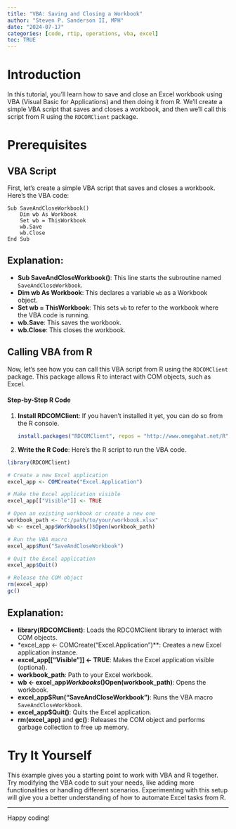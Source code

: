 ```yaml
---
title: "VBA: Saving and Closing a Workbook"
author: "Steven P. Sanderson II, MPH"
date: "2024-07-17"
categories: [code, rtip, operations, vba, excel]
toc: TRUE
---
```


# Introduction

In this tutorial, you'll learn how to save and close an Excel workbook using VBA (Visual Basic for Applications) and then doing it from R. We'll create a simple VBA script that saves and closes a workbook, and then we'll call this script from R using the `RDCOMClient` package.

# Prerequisites

## VBA Script

First, let's create a simple VBA script that saves and closes a workbook. Here’s the VBA code:

```vba
Sub SaveAndCloseWorkbook()
    Dim wb As Workbook
    Set wb = ThisWorkbook
    wb.Save
    wb.Close
End Sub
```

## Explanation:

-   **Sub SaveAndCloseWorkbook()**: This line starts the subroutine named `SaveAndCloseWorkbook`.
-   **Dim wb As Workbook**: This declares a variable `wb` as a Workbook object.
-   **Set wb = ThisWorkbook**: This sets `wb` to refer to the workbook where the VBA code is running.
-   **wb.Save**: This saves the workbook.
-   **wb.Close**: This closes the workbook.

## Calling VBA from R

Now, let's see how you can call this VBA script from R using the `RDCOMClient` package. This package allows R to interact with COM objects, such as Excel.

#### Step-by-Step R Code

1. **Install RDCOMClient**: If you haven't installed it yet, you can do so from the R console.
   ```r
   install.packages("RDCOMClient", repos = "http://www.omegahat.net/R")
   ```

2. **Write the R Code**: Here’s the R script to run the VBA code.

```r
library(RDCOMClient)

# Create a new Excel application
excel_app <- COMCreate("Excel.Application")

# Make the Excel application visible
excel_app[["Visible"]] <- TRUE

# Open an existing workbook or create a new one
workbook_path <- "C:/path/to/your/workbook.xlsx"
wb <- excel_app$Workbooks()$Open(workbook_path)

# Run the VBA macro
excel_app$Run("SaveAndCloseWorkbook")

# Quit the Excel application
excel_app$Quit()

# Release the COM object
rm(excel_app)
gc()
```

## Explanation:

-   **library(RDCOMClient)**: Loads the RDCOMClient library to interact with COM objects.
-   *excel_app <- COMCreate("Excel.Application")**: Creates a new Excel application instance.
-   **excel_app[["Visible"]] <- TRUE**: Makes the Excel application visible (optional).
-   **workbook_path**: Path to your Excel workbook.
-   **wb <- excel_app$Workbooks()$Open(workbook_path)**: Opens the workbook.
-   **excel_app$Run("SaveAndCloseWorkbook")**: Runs the VBA macro `SaveAndCloseWorkbook`.
-   **excel_app$Quit()**: Quits the Excel application.
-   **rm(excel_app)** and **gc()**: Releases the COM object and performs garbage collection to free up memory.

# Try It Yourself

This example gives you a starting point to work with VBA and R together. Try modifying the VBA code to suit your needs, like adding more functionalities or handling different scenarios. Experimenting with this setup will give you a better understanding of how to automate Excel tasks from R.

---

Happy coding!